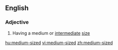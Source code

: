 ==English==

===Adjective===
{{en-adj|-|pos=[[medium]]-[[sized]]}}

# Having a medium or [[intermediate]] [[size]]

[[hu:medium-sized]]
[[vi:medium-sized]]
[[zh:medium-sized]]